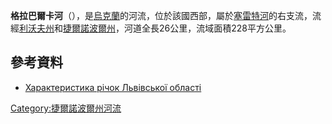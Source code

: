 {{coord|49|55|21|N|25|01|40|E|scale:30000|display=title}}

'''格拉巴爾卡河'''（{{lang-uk|Грабарка}}），是[[烏克蘭|烏克蘭]]的河流，位於該國西部，屬於[[塞雷特河|塞雷特河]]的右支流，流經[[利沃夫州|利沃夫州]]和[[捷爾諾波爾州|捷爾諾波爾州]]，河道全長26公里，流域面積228平方公里。

==參考資料==
*[http://oblwodgosp.lviv.ua/files/pi4ku.doc Характеристика річок Львівської області]{{dead link|date=2018年1月 |bot=InternetArchiveBot |fix-attempted=yes }}

{{DEFAULTSORT:Грабарка (річка)}}
[[Category:捷爾諾波爾州河流|Category:捷爾諾波爾州河流]]


{{Ukraine-river-stub}}